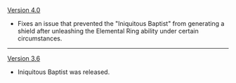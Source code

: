 {{Change History/Header}}
[[Version 4.0]]
* Fixes an issue that prevented the "Iniquitous Baptist" from generating a shield after unleashing the Elemental Ring ability under certain circumstances.
----
[[Version 3.6]]
* Iniquitous Baptist was released.